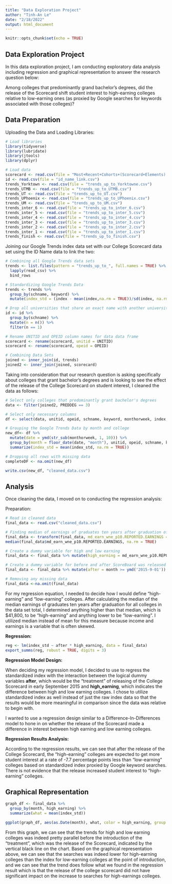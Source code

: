 ---
title: "Data Exploration Project"
author: "Tinh-An Le"
date: "2/18/2022"
output: html_document
---
```{r setup, include=FALSE}
knitr::opts_chunk$set(echo = TRUE)
```

## Data Exploration Project
In this data exploration project, I am conducting exploratory data analysis including regression and graphical representation to answer the research question below:  

Among colleges that predominantly grand bachelor's degrees, did the release of the Scorecard shift student interest to high-earning colleges relative to low-earning ones (as proxied by Google searches for keywords associated with those colleges)?

## Data Preparation
Uploading the Data and Loading Libraries:
```{r, warning = FALSE, results = FALSE, message = FALSE}
# Load libraries
library(tidyverse)
library(lubridate)
library(jtools)
library(dplyr)

# Load data
scorecard <- read.csv(file = "Most+Recent+Cohorts+(Scorecard+Elements).csv")
id <- read.csv(file = "id_name_link.csv")
trends_Yorktown <- read.csv(file = "trends_up_to_Yorktowne.csv")
trends_UTMB <- read.csv(file = "trends_up_to_UTMB.csv")
trends_UT <- read.csv(file = "trends_up_to_UT.csv")
trends_UPhoenix <- read.csv(file = "trends_up_to_UPhoenix.csv")
trends_UM <- read.csv(file = "trends_up_to_UM.csv")
trends_inter_6 <- read.csv(file = "trends_up_to_inter_6.csv")
trends_inter_5 <- read.csv(file = "trends_up_to_inter_5.csv")
trends_inter_4 <- read.csv(file = "trends_up_to_inter_4.csv")
trends_inter_3 <- read.csv(file = "trends_up_to_inter_3.csv")
trends_inter_2 <- read.csv(file = "trends_up_to_inter_2.csv")
trends_inter_1 <- read.csv(file = "trends_up_to_inter_1.csv")
trends_finish <- read.csv(file = "trends_up_to_finish.csv")
```

Joining our Google Trends index data set with our College Scorecard data set using the ID Name data to link the two:
```{r, warning = FALSE, results = FALSE, message = FALSE}
# Combining all Google Trends data sets
trends <- list.files(pattern = "trends_up_to_", full.names = TRUE) %>%
  lapply(read_csv) %>%
  bind_rows

# Standardizing Google Trends Data
trends <- trends %>%
  group_by(schname, keyword) %>%
  mutate(index_std = (index - mean(index,na.rm = TRUE))/sd(index, na.rm = TRUE))

# Drop all universities that share an exact name with another university
id <- id %>%
  group_by(schname) %>%
  mutate(n = n()) %>%
  filter(n == 1)

# Rename UNITID and OPEID column names for data data frame
scorecard <- rename(scorecard, unitid = UNITID)
scorecard <- rename(scorecard, opeid = OPEID)

# Combining Data Sets
joined <- inner_join(id, trends)
joined2 <- inner_join(joined, scorecard)

```

Taking into consideration that our research question is asking specifically about colleges that grant bachelor's degrees and is looking to see the effect of the release of the College Scorecard on student interest, I cleaned the data as follows:
```{r}
# Select only colleges that predominantly grant bachelor's degrees
data <- filter(joined2, PREDDEG == 3)

# Select only necessary columns
df <- select(data, unitid, opeid, schname, keyword, monthorweek, index, index_std, md_earn_wne_p10.REPORTED.EARNINGS)

# Grouping the Google Trends Data by month and college
new_df<- df %>%
  mutate(date = ymd(str_sub(monthorweek, 1, 10))) %>%
  group_by(month = floor_date(date, "month"), unitid, opeid, schname, keyword, index, index_std, md_earn_wne_p10.REPORTED.EARNINGS) %>%
  summarize(index_std = mean(index_std, na.rm = TRUE))

# Dropping all rows with missing data
completeDF <- na.omit(new_df)

write.csv(new_df, "cleaned_data.csv")
```


## Analysis
Once cleaning the data, I moved on to conducting the regression analysis:

Preparation:
```{r, warning = FALSE, message = FALSE}
# Read in cleaned data
final_data <- read.csv("cleaned_data.csv")

# Finding median of earnings of graduates ten years after graduation of colleges.
final_data <- transform(final_data, md_earn_wne_p10.REPORTED.EARNINGS = as.numeric(md_earn_wne_p10.REPORTED.EARNINGS))
median(final_data$md_earn_wne_p10.REPORTED.EARNINGS, na.rm = TRUE)

# Create a dummy variable for high and low earning 
final_data <- final_data %>% mutate(high_earning = md_earn_wne_p10.REPORTED.EARNINGS >= 41800)

# Create a dummy variable for before and after ScoreBoard was released
final_data <- final_data %>% mutate(after = month >= ymd('2015-9-01'))

# Removing any missing data
final_data <-na.omit(final_data)
```
For my regression equation, I needed to decide how I would define "high-earning" and "low-earning" colleges. After calculating the median of the median earnings of graduates ten years after graduation for all colleges in the data set total, I determined anything higher than that median, which is $41,800, to be "high-earning" and anything lower to be "low-earning". I utilized median instead of mean for this measure because income and earnings is a variable that is often skewed.


__Regression:__
```{r}
reg <- lm(index_std ~ after * high_earning, data = final_data)
export_summs(reg, robust = TRUE, digits = 3)
```
__Regression Model Design:__

When deciding my regression model, I decided to use to regress the standardized index with the interaction between the logical dummy variables __after__, which would be the "treatment" of releasing of the College Scorecard in early September 2015 and __high_earning__, which indicates the difference between high and low earning colleges. I chose to utilize standardized index as well instead of just the raw index data so that the results would be more meaningful in comparison since the data was relative to begin with. 

I wanted to use a regression design similar to a Difference-In-Differences model to hone in on whether the release of the Scorecard made a difference in interest between high earning and low earning colleges. 

__Regression Results Analysis:__

According to the regression results, we can see that after the release of the College Scorecard, the "high-earning" colleges are expected to get more student interest at a rate of -7.7 percentage points less than "low-earning" colleges based on standardized index proxied by Google keyword searches. There is not evidence that the release increased student interest to "high-earning" colleges. 

## Graphical Representation
```{r, message = FALSE}
graph_df <- final_data %>%
  group_by(month, high_earning) %>%
  summarize(what = mean(index_std))

ggplot(graph_df, aes(as.Date(month), what, color = high_earning, group = high_earning)) + geom_line() + labs(title = "Average Standardized Index by Month for High Earning vs Low Earning Colleges", x = "Date", y = "Standardized Index") + geom_vline(aes(xintercept = as.Date("2015-09-01"))) + theme_classic()

```
From this graph, we can see that the trends for high and low earning colleges was indeed pretty parallel before the introduction of the "treatment", which was the release of the Scorecard, indicated by the vertical black line on the chart. 
Based on the graphical representation above, we can see that the searches was indeed lower for high-earning colleges than the index for low-earning colleges at the point of introduction, and we can see that the trend does follow what we found in the regression result which is that the release of the college scorecard did not have significant impact on the increase to searches for high-earnings colleges. 
